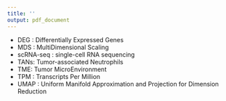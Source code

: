 ```yaml
---
title: ''
output: pdf_document
---
```


\section*{List of Abbreviations}

- DEG : Differentially Expressed Genes
- MDS : MultiDimensional Scaling
- scRNA-seq : single-cell RNA sequencing
- TANs: Tumor-associated Neutrophils
- TME: Tumor MicroEnvironment
- TPM : Transcripts Per Million
- UMAP : Uniform Manifold Approximation and Projection for Dimension Reduction
